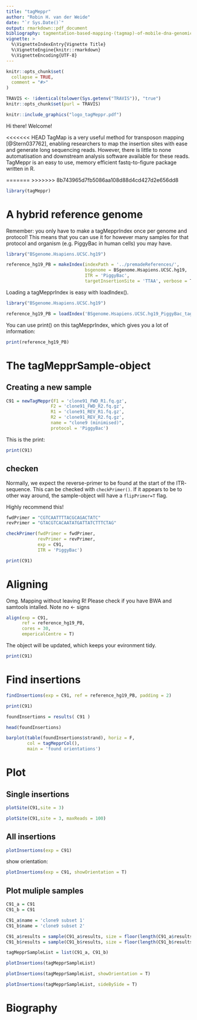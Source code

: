 ```yaml
---
title: "tagMeppr"
author: "Robin H. van der Weide"
date: "`r Sys.Date()`"
output: rmarkdown::pdf_document
bibliography: tagmentation-based-mapping-(tagmap)-of-mobile-dna-genomic-insertion-sites.bib
vignette: >
  %\VignetteIndexEntry{Vignette Title}
  %\VignetteEngine{knitr::rmarkdown}
  %\VignetteEncoding{UTF-8}
---
```


```r
knitr::opts_chunk$set(
  collapse = TRUE,
  comment = "#>"
)

TRAVIS <- !identical(tolower(Sys.getenv("TRAVIS")), "true")
knitr::opts_chunk$set(purl = TRAVIS)

```


```r
knitr::include_graphics("logo_tagMeppr.pdf")
```

Hi there! Welcome! 

<<<<<<< HEAD
TagMap is a very useful method for transposon mapping [@Stern037762], enabling 
researchers to map the insertion sites with ease and generate long sequencing 
reads. However, there is little to none automatisation and downstream analysis 
software available for these reads. TagMeppr is an easy to use, memory 
efficient fastq-to-figure package written in R.

=======
>>>>>>> 8b743965d7fb5086aa108d88d4cd427d2e656dd8
```r
library(tagMeppr)
```

# A hybrid reference genome 
Remember: you only have to make a tagMepprIndex once per genome and protocol! 
This means that you can use it for however many samples for that protocol and 
organism (e.g. PiggyBac in human cells) you may have.

```r
library("BSgenome.Hsapiens.UCSC.hg19")

reference_hg19_PB = makeIndex(indexPath = '../premadeReferences/', 
                              bsgenome = BSgenome.Hsapiens.UCSC.hg19, 
                              ITR = 'PiggyBac', 
                              targetInsertionSite = 'TTAA', verbose = T)
```

Loading a tagMepprIndex is easy with loadIndex().

```r
library("BSgenome.Hsapiens.UCSC.hg19")
```

```r
reference_hg19_PB = loadIndex('BSgenome.Hsapiens.UCSC.hg19_PiggyBac_tagMeppRindex.fa.gz')
```

You can use print() on this tagMepprIndex, which gives you a lot of information: 
```r
print(reference_hg19_PB)
```

# The tagMepprSample-object

## Creating a new sample

```r
C91 = newTagMeppr(F1 = 'clone91_FWD_R1.fq.gz',
                 F2 = 'clone91_FWD_R2.fq.gz',
                 R1 = 'clone91_REV_R1.fq.gz',
                 R2 = 'clone91_REV_R2.fq.gz',
                 name = "clone9 (minimised)",
                 protocol = 'PiggyBac')
```

This is the print:
```r
print(C91)
```


## checken 
Normally, we expect the reverse-primer to be found at the start of the ITR-
sequence. This can be checked with `checkPrimer()`. If it appears to be to 
other way around, the sample-object will have a `flipPrimer=T` flag.

Highly recommend this!
```r
fwdPrimer = "CGTCAATTTTACGCAGACTATC"
revPrimer = "GTACGTCACAATATGATTATCTTTCTAG"

checkPrimer(fwdPrimer = fwdPrimer, 
            revPrimer = revPrimer, 
            exp = C91, 
            ITR = 'PiggyBac')
```
```r
print(C91)
```

# Aligning
Omg. Mapping without leaving R! Please check if you have BWA and samtools intalled.
Note no <- signs

```r
align(exp = C91, 
      ref = reference_hg19_PB, 
      cores = 30, 
      empericalCentre = T)
```



The object will be updated, which keeps your evironment tidy.
```r
print(C91)
```

# Find insertions


```r
findInsertions(exp = C91, ref = reference_hg19_PB, padding = 2)
```

```r
print(C91)
```

```r
foundInsertions = results( C91 )

head(foundInsertions)

barplot(table(foundInsertions$strand), horiz = F,
        col = tagMepprCol(),
        main = 'found orientations')
```

# Plot

## Single insertions
```r
plotSite(C91,site = 3)
```

```r
plotSite(C91,site = 3, maxReads = 100)
```

## All insertions

```r
plotInsertions(exp = C91)
```

show orientation:
```r
plotInsertions(exp = C91, showOrientation = T)
```

## Plot muliple samples

```r
C91_a = C91
C91_b = C91

C91_a$name = 'clone9 subset 1'
C91_b$name = 'clone9 subset 2'

C91_a$results = sample(C91_a$results, size = floor(length(C91_a$results)/2))
C91_b$results = sample(C91_b$results, size = floor(length(C91_b$results)/2))

tagMepprSampleList = list(C91_a, C91_b)
```


```r
plotInsertions(tagMepprSampleList)
```

```r
plotInsertions(tagMepprSampleList, showOrientation = T)
```


```r
plotInsertions(tagMepprSampleList, sideBySide = T)
```

# Biography

